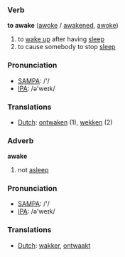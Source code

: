 === Verb ===

'''to awake''' ([[awoke]] / [[awakened]], [[awoke]])

# to [[wake up]] after having [[slept|sleep]]
# to cause somebody to stop [[sleeping|sleep]]

=== Pronunciation ===
*[[w:SAMPA|SAMPA]]: /'/
*[[w:IPA|IPA]]: /ə'weɪk/

=== Translations ===
*[[Dutch]]: [[ontwaken]] (1), [[wekken]] (2)

=== Adverb ===

'''awake'''

# not [[asleep]]

=== Pronunciation ===

*[[w:SAMPA|SAMPA]]: /'/
*[[w:IPA|IPA]]: /ə'weɪk/

=== Translations ===
*[[Dutch]]: [[wakker]], [[ontwaakt]]